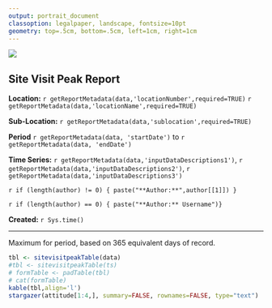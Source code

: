 ```yaml
---
output: portrait_document
classoption: legalpaper, landscape, fontsize=10pt
geometry: top=.5cm, bottom=.5cm, left=1cm, right=1cm
---
```


![](http://www.usgs.gov/newsroom/images/2015-04-07/usgs_logo.png)

## Site Visit Peak Report  

**Location:**  `r getReportMetadata(data,'locationNumber',required=TRUE)` `r getReportMetadata(data,'locationName',required=TRUE)`

**Sub-Location:** `r getReportMetadata(data,'sublocation',required=TRUE)`
   
**Period** `r getReportMetadata(data, 'startDate')` to `r getReportMetadata(data, 'endDate')`

**Time Series:** `r getReportMetadata(data,'inputDataDescriptions1')`, `r getReportMetadata(data,'inputDataDescriptions2')`, `r getReportMetadata(data,'inputDataDescriptions3')`

`r if (length(author) != 0) { paste("**Author:**",author[[1]]) }`

`r if (length(author) == 0) { paste("**Author:** Username")}`

**Created:**  `r Sys.time()`

***
   
Maximum for period, based on 365 equivalent days of record. 
   
```r
tbl <- sitevisitpeakTable(data)
#tbl <- sitevisitpeakTable(ts)
# formTable <- padTable(tbl)
# cat(formTable)
kable(tbl,align='l')
stargazer(attitude[1:4,], summary=FALSE, rownames=FALSE, type="text")
```
